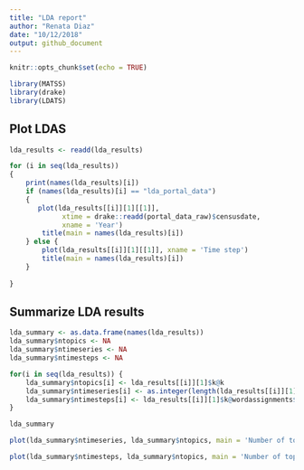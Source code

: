```yaml
---
title: "LDA report"
author: "Renata Diaz"
date: "10/12/2018"
output: github_document
---
```


```r
knitr::opts_chunk$set(echo = TRUE)
```

```r
library(MATSS)
library(drake)
library(LDATS)
```

## Plot LDAS

```r
lda_results <- readd(lda_results)

for (i in seq(lda_results))
{
    print(names(lda_results)[i])
    if (names(lda_results)[i] == "lda_portal_data")
    {
       plot(lda_results[[i]][1][[1]], 
             xtime = drake::readd(portal_data_raw)$censusdate,
             xname = 'Year')
        title(main = names(lda_results)[i])
    } else {
        plot(lda_results[[i]][1][[1]], xname = 'Time step')
        title(main = names(lda_results)[i])
    }
    
}
```

## Summarize LDA results

```r

lda_summary <- as.data.frame(names(lda_results))
lda_summary$ntopics <- NA
lda_summary$ntimeseries <- NA
lda_summary$ntimesteps <- NA

for(i in seq(lda_results)) {
    lda_summary$ntopics[i] <- lda_results[[i]][1]$k@k
    lda_summary$ntimeseries[i] <- as.integer(length(lda_results[[i]][1]$k@terms))
    lda_summary$ntimesteps[i] <- lda_results[[i]][1]$k@wordassignments$nrow
}

lda_summary

```

```r

plot(lda_summary$ntimeseries, lda_summary$ntopics, main = 'Number of topics by number of timeseries', xlab = 'Number of timeseries', ylab ='Number of topics')

plot(lda_summary$ntimesteps, lda_summary$ntopics, main = 'Number of topics by length of timeseries',  xlab = 'Length of timeseries (number of timesteps)', ylab ='Number of topics')

```